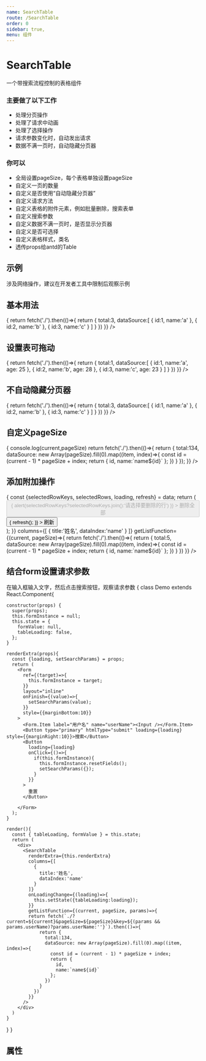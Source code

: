 ```yaml
---
name: SearchTable
route: /SearchTable
order: 0
sidebar: true,
menu: 组件
---
```



# SearchTable
一个带搜索流程控制的表格组件

### 主要做了以下工作

+ 处理分页操作
+ 处理了请求中动画
+ 处理了选择操作
+ 请求参数变化时，自动发出请求
+ 数据不满一页时，自动隐藏分页器

### 你可以

+ 全局设置pageSize，每个表格单独设置pageSize
+ 自定义一页的数量
+ 自定义是否使用“自动隐藏分页器”
+ 自定义请求方法
+ 自定义表格的附件元素，例如批量删除，搜索表单
+ 自定义搜索参数 
+ 自定义数据不满一页时，是否显示分页器
+ 自定义是否可选择
+ 自定义表格样式，类名
+ 透传props给antd的Table


## 示例
涉及网络操作，建议在开发者工具中限制后观察示例

## 基本用法
<Playground>
  <SearchTable 
    columns={[
      {
        title:'姓名',
        dataIndex:'name'
      }
    ]}
    getListFunction={()=>{
     return fetch('./').then(()=>{
        return {
          total:3,
          dataSource:[
            {
              id:1,
              name:'a'
            },
            {
              id:2,
              name:'b'
            },
            {
              id:3,
              name:'c'
            }
          ]
      }
     })
    }}
  />
</Playground>

## 设置表可拖动
<Playground>
  <SearchTable 
    columns={[
      {
        title:'姓名',
        dataIndex:'name'
      },
      {
        title:'年龄',
        dataIndex:'age'
      }
    ]}
    isDrag
    getListFunction={()=>{
     return fetch('./').then(()=>{
        return {
          total:1,
          dataSource:[
            {
              id:1,
              name:'a',
              age: 25
            },
            {
              id:2,
              name:'b',
              age: 28
            },
            {
              id:3,
              name:'c',
              age: 23
            }
          ]
      }
     })
    }}
  />
</Playground>

## 不自动隐藏分页器
<Playground>
  <SearchTable 
    disableAutoHidePage
    columns={[
      {
        title:'姓名',
        dataIndex:'name'
      }
    ]}
    getListFunction={()=>{
     return fetch('./').then(()=>{
        return {
          total:3,
          dataSource:[
            {
              id:1,
              name:'a'
            },
            {
              id:2,
              name:'b'
            },
            {
              id:3,
              name:'c'
            }
          ]
      }
     })
    }}
  />
</Playground>


## 自定义pageSize
<Playground>
  <SearchTable 
    pageSize={2}
    columns={[
      {
        title:'姓名',
        dataIndex:'name'
      }
    ]}
    getListFunction={(current, pageSize)=>{
      console.log(current,pageSize)
      return fetch('./').then(()=>{
        return {
          total:134,
          dataSource: new Array(pageSize).fill(0).map((item, index)=>{
            const id = (current - 1) * pageSize + index;
            return {
              id,
              name:`name${id}`
            };
          })
      }
      });
    }}
  />
</Playground>


## 添加附加操作
<Playground>
  <SearchTable
    pageSize={3}
    selectedEnable
    renderExtra={(data)=>{
      const {selectedRowKeys, selectedRows, loading, refresh} = data;
      return (
        <div style={{padding:'10px 0'}}>
          <Button 
            disabled={!selectedRowKeys || !selectedRowKeys.length}
            style={{marginRight:10}}
            loading={loading} 
            danger
            onClick={()=>{
              alert(selectedRowKeys?selectedRowKeys.join():'请选择要删除的行')
            }}
            >
              删除全部
          </Button>
          <Button 
            loading={loading} 
            onClick={()=>{
              refresh();
            }}
          >
            刷新
          </Button>
        </div>
      );
    }}
    columns={[
      {
        title:'姓名',
        dataIndex:'name'
      }
    ]}
    getListFunction={(current, pageSize)=>{
     return fetch('./').then(()=>{
        return {
          total:5,
          dataSource: new Array(pageSize).fill(0).map((item, index)=>{
            const id = (current - 1) * pageSize + index;
            return {
              id,
              name:`name${id}`
            };
          })
        }
      })
    }}
  />
</Playground>

## 结合form设置请求参数

在输入框输入文字，然后点击搜索按钮，观察请求参数
<Playground>
{
  class Demo extends React.Component{

    constructor(props) {
      super(props);
      this.formInstance = null;
      this.state = {
        formValue: null,
        tableLoading: false,
      };
    }

    renderExtra(props){
      const {loading, setSearchParams} = props;
      return (
        <Form 
          ref={(target)=>{
            this.formInstance = target;
          }}
          layout="inline"
          onFinish={(value)=>{
            setSearchParams(value);
          }}
          style={{marginBottom:10}}
        >
          <Form.Item label="用户名" name="userName"><Input /></Form.Item>
          <Button type="primary" htmlType="submit" loading={loading} style={{marginRight:10}}>搜索</Button>
          <Button 
            loading={loading}
            onClick={()=>{
              if(this.formInstance){
                this.formInstance.resetFields();
                setSearchParams({});
              }
            }}
          >
            重置
          </Button>

        </Form>
      );  
    }

    render(){
      const { tableLoading, formValue } = this.state;
      return (
        <div>
          <SearchTable
            renderExtra={this.renderExtra}
            columns={[
              {
                title:'姓名',
                dataIndex:'name'
              }
            ]}
            onLoadingChange={(loading)=>{
              this.setState({tableLoading:loading});
            }}
            getListFunction={(current, pageSize, params)=>{
            return fetch(`./?current=${current}&pageSize=${pageSize}&key=${(params && params.userName)?params.userName:''}`).then(()=>{
                return {
                  total:134,
                  dataSource: new Array(pageSize).fill(0).map((item, index)=>{
                    const id = (current - 1) * pageSize + index;
                    return {
                      id,
                      name:`name${id}`
                    };
                  })
                }
              })
            }}
          />
        </div>
      )
    }
  }
}
</Playground>

## 属性
<Props of={SearchTable} />
